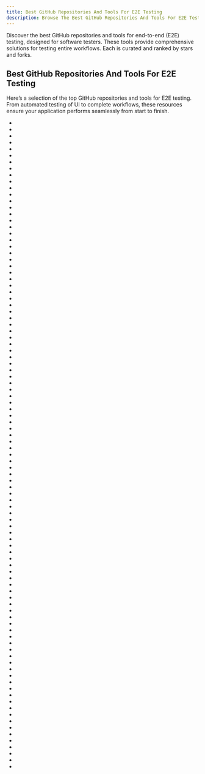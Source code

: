```yaml
---
title: Best GitHub Repositories And Tools For E2E Testing
description: Browse The Best GitHub Repositories And Tools For E2E Testing For Software Testers. Our Repos List Are Curated Then Ranked By Stars And Forks.
---
```


Discover the best GitHub repositories and tools for end-to-end (E2E) testing, designed for software testers. These tools provide comprehensive solutions for testing entire workflows. Each is curated and ranked by stars and forks.

## Best GitHub Repositories And Tools For E2E Testing

Here’s a selection of the top GitHub repositories and tools for E2E testing. From automated testing of UI to complete workflows, these resources ensure your application performs seamlessly from start to finish.

- <Badge owner="microsoft" repoName="playwright" stars="https://img.shields.io/github/stars/microsoft/playwright?style=flat&logoSize=auto" forks="https://img.shields.io/github/forks/microsoft/playwright?style=flat&logoSize=auto"/>
- <Badge owner="SimulatedGREG" repoName="electron-vue" stars="https://img.shields.io/github/stars/SimulatedGREG/electron-vue?style=flat&logoSize=auto" forks="https://img.shields.io/github/forks/SimulatedGREG/electron-vue?style=flat&logoSize=auto"/>
- <Badge owner="angular" repoName="protractor" stars="https://img.shields.io/github/stars/angular/protractor?style=flat&logoSize=auto" forks="https://img.shields.io/github/forks/angular/protractor?style=flat&logoSize=auto"/>
- <Badge owner="stefanprodan" repoName="podinfo" stars="https://img.shields.io/github/stars/stefanprodan/podinfo?style=flat&logoSize=auto" forks="https://img.shields.io/github/forks/stefanprodan/podinfo?style=flat&logoSize=auto"/>
- <Badge owner="seleniumbase" repoName="SeleniumBase" stars="https://img.shields.io/github/stars/seleniumbase/SeleniumBase?style=flat&logoSize=auto" forks="https://img.shields.io/github/forks/seleniumbase/SeleniumBase?style=flat&logoSize=auto"/>
- <Badge owner="hardkoded" repoName="puppeteer-sharp" stars="https://img.shields.io/github/stars/hardkoded/puppeteer-sharp?style=flat&logoSize=auto" forks="https://img.shields.io/github/forks/hardkoded/puppeteer-sharp?style=flat&logoSize=auto"/>
- <Badge owner="qawolf" repoName="qawolf" stars="https://img.shields.io/github/stars/qawolf/qawolf?style=flat&logoSize=auto" forks="https://img.shields.io/github/forks/qawolf/qawolf?style=flat&logoSize=auto"/>
- <Badge owner="symfony" repoName="panther" stars="https://img.shields.io/github/stars/symfony/panther?style=flat&logoSize=auto" forks="https://img.shields.io/github/forks/symfony/panther?style=flat&logoSize=auto"/>
- <Badge owner="jmcdo29" repoName="testing-nestjs" stars="https://img.shields.io/github/stars/jmcdo29/testing-nestjs?style=flat&logoSize=auto" forks="https://img.shields.io/github/forks/jmcdo29/testing-nestjs?style=flat&logoSize=auto"/>
- <Badge owner="fityanos" repoName="awesome-quality-assurance-roadmap" stars="https://img.shields.io/github/stars/fityanos/awesome-quality-assurance-roadmap?style=flat&logoSize=auto" forks="https://img.shields.io/github/forks/fityanos/awesome-quality-assurance-roadmap?style=flat&logoSize=auto"/>
- <Badge owner="NoriSte" repoName="ui-testing-best-practices" stars="https://img.shields.io/github/stars/NoriSte/ui-testing-best-practices?style=flat&logoSize=auto" forks="https://img.shields.io/github/forks/NoriSte/ui-testing-best-practices?style=flat&logoSize=auto"/>
- <Badge owner="pvarentsov" repoName="typescript-clean-architecture" stars="https://img.shields.io/github/stars/pvarentsov/typescript-clean-architecture?style=flat&logoSize=auto" forks="https://img.shields.io/github/forks/pvarentsov/typescript-clean-architecture?style=flat&logoSize=auto"/>
- <Badge owner="pixielabs" repoName="cavy" stars="https://img.shields.io/github/stars/pixielabs/cavy?style=flat&logoSize=auto" forks="https://img.shields.io/github/forks/pixielabs/cavy?style=flat&logoSize=auto"/>
- <Badge owner="bamlab" repoName="flashlight" stars="https://img.shields.io/github/stars/bamlab/flashlight?style=flat&logoSize=auto" forks="https://img.shields.io/github/forks/bamlab/flashlight?style=flat&logoSize=auto"/>
- <Badge owner="stack-auth" repoName="pgmock" stars="https://img.shields.io/github/stars/stack-auth/pgmock?style=flat&logoSize=auto" forks="https://img.shields.io/github/forks/stack-auth/pgmock?style=flat&logoSize=auto"/>
- <Badge owner="microsoft" repoName="HydraLab" stars="https://img.shields.io/github/stars/microsoft/HydraLab?style=flat&logoSize=auto" forks="https://img.shields.io/github/forks/microsoft/HydraLab?style=flat&logoSize=auto"/>
- <Badge owner="testsigmahq" repoName="testsigma" stars="https://img.shields.io/github/stars/testsigmahq/testsigma?style=flat&logoSize=auto" forks="https://img.shields.io/github/forks/testsigmahq/testsigma?style=flat&logoSize=auto"/>
- <Badge owner="qdouble" repoName="angular-webpack-starter" stars="https://img.shields.io/github/stars/qdouble/angular-webpack-starter?style=flat&logoSize=auto" forks="https://img.shields.io/github/forks/qdouble/angular-webpack-starter?style=flat&logoSize=auto"/>
- <Badge owner="steinfletcher" repoName="apitest" stars="https://img.shields.io/github/stars/steinfletcher/apitest?style=flat&logoSize=auto" forks="https://img.shields.io/github/forks/steinfletcher/apitest?style=flat&logoSize=auto"/>
- <Badge owner="michalzaq12" repoName="electron-nuxt" stars="https://img.shields.io/github/stars/michalzaq12/electron-nuxt?style=flat&logoSize=auto" forks="https://img.shields.io/github/forks/michalzaq12/electron-nuxt?style=flat&logoSize=auto"/>
- <Badge owner="trpc" repoName="examples-next-prisma-starter" stars="https://img.shields.io/github/stars/trpc/examples-next-prisma-starter?style=flat&logoSize=auto" forks="https://img.shields.io/github/forks/trpc/examples-next-prisma-starter?style=flat&logoSize=auto"/>
- <Badge owner="gemini-testing" repoName="testplane" stars="https://img.shields.io/github/stars/gemini-testing/testplane?style=flat&logoSize=auto" forks="https://img.shields.io/github/forks/gemini-testing/testplane?style=flat&logoSize=auto"/>
- <Badge owner="yashaka" repoName="selene" stars="https://img.shields.io/github/stars/yashaka/selene?style=flat&logoSize=auto" forks="https://img.shields.io/github/forks/yashaka/selene?style=flat&logoSize=auto"/>
- <Badge owner="google" repoName="mobly" stars="https://img.shields.io/github/stars/google/mobly?style=flat&logoSize=auto" forks="https://img.shields.io/github/forks/google/mobly?style=flat&logoSize=auto"/>
- <Badge owner="wellwelwel" repoName="poku" stars="https://img.shields.io/github/stars/wellwelwel/poku?style=flat&logoSize=auto" forks="https://img.shields.io/github/forks/wellwelwel/poku?style=flat&logoSize=auto"/>
- <Badge owner="Synthetixio" repoName="synpress" stars="https://img.shields.io/github/stars/Synthetixio/synpress?style=flat&logoSize=auto" forks="https://img.shields.io/github/forks/Synthetixio/synpress?style=flat&logoSize=auto"/>
- <Badge owner="MetaMask" repoName="test-dapp" stars="https://img.shields.io/github/stars/MetaMask/test-dapp?style=flat&logoSize=auto" forks="https://img.shields.io/github/forks/MetaMask/test-dapp?style=flat&logoSize=auto"/>
- <Badge owner="serenity-js" repoName="serenity-js" stars="https://img.shields.io/github/stars/serenity-js/serenity-js?style=flat&logoSize=auto" forks="https://img.shields.io/github/forks/serenity-js/serenity-js?style=flat&logoSize=auto"/>
- <Badge owner="pactumjs" repoName="pactum" stars="https://img.shields.io/github/stars/pactumjs/pactum?style=flat&logoSize=auto" forks="https://img.shields.io/github/forks/pactumjs/pactum?style=flat&logoSize=auto"/>
- <Badge owner="ChainSafe" repoName="dappeteer" stars="https://img.shields.io/github/stars/ChainSafe/dappeteer?style=flat&logoSize=auto" forks="https://img.shields.io/github/forks/ChainSafe/dappeteer?style=flat&logoSize=auto"/>
- <Badge owner="gmhafiz" repoName="go8" stars="https://img.shields.io/github/stars/gmhafiz/go8?style=flat&logoSize=auto" forks="https://img.shields.io/github/forks/gmhafiz/go8?style=flat&logoSize=auto"/>
- <Badge owner="CarmenPopoviciu" repoName="protractor-styleguide" stars="https://img.shields.io/github/stars/CarmenPopoviciu/protractor-styleguide?style=flat&logoSize=auto" forks="https://img.shields.io/github/forks/CarmenPopoviciu/protractor-styleguide?style=flat&logoSize=auto"/>
- <Badge owner="PauloGoncalvesBH" repoName="running-playwright-on-aws-lambda" stars="https://img.shields.io/github/stars/PauloGoncalvesBH/running-playwright-on-aws-lambda?style=flat&logoSize=auto" forks="https://img.shields.io/github/forks/PauloGoncalvesBH/running-playwright-on-aws-lambda?style=flat&logoSize=auto"/>
- <Badge owner="Nike-Inc" repoName="burnside" stars="https://img.shields.io/github/stars/Nike-Inc/burnside?style=flat&logoSize=auto" forks="https://img.shields.io/github/forks/Nike-Inc/burnside?style=flat&logoSize=auto"/>
- <Badge owner="mfrachet" repoName="cypress-audit" stars="https://img.shields.io/github/stars/mfrachet/cypress-audit?style=flat&logoSize=auto" forks="https://img.shields.io/github/forks/mfrachet/cypress-audit?style=flat&logoSize=auto"/>
- <Badge owner="wednesday-solutions" repoName="flutter_template" stars="https://img.shields.io/github/stars/wednesday-solutions/flutter_template?style=flat&logoSize=auto" forks="https://img.shields.io/github/forks/wednesday-solutions/flutter_template?style=flat&logoSize=auto"/>
- <Badge owner="ShaftHQ" repoName="SHAFT_ENGINE" stars="https://img.shields.io/github/stars/ShaftHQ/SHAFT_ENGINE?style=flat&logoSize=auto" forks="https://img.shields.io/github/forks/ShaftHQ/SHAFT_ENGINE?style=flat&logoSize=auto"/>
- <Badge owner="stepful" repoName="cyperful" stars="https://img.shields.io/github/stars/stepful/cyperful?style=flat&logoSize=auto" forks="https://img.shields.io/github/forks/stepful/cyperful?style=flat&logoSize=auto"/>
- <Badge owner="marcoturi" repoName="ionic-boilerplate" stars="https://img.shields.io/github/stars/marcoturi/ionic-boilerplate?style=flat&logoSize=auto" forks="https://img.shields.io/github/forks/marcoturi/ionic-boilerplate?style=flat&logoSize=auto"/>
- <Badge owner="angular-university" repoName="angular-testing-course" stars="https://img.shields.io/github/stars/angular-university/angular-testing-course?style=flat&logoSize=auto" forks="https://img.shields.io/github/forks/angular-university/angular-testing-course?style=flat&logoSize=auto"/>
- <Badge owner="cypress-io" repoName="cypress-vue-unit-test" stars="https://img.shields.io/github/stars/cypress-io/cypress-vue-unit-test?style=flat&logoSize=auto" forks="https://img.shields.io/github/forks/cypress-io/cypress-vue-unit-test?style=flat&logoSize=auto"/>
- <Badge owner="kyverno" repoName="chainsaw" stars="https://img.shields.io/github/stars/kyverno/chainsaw?style=flat&logoSize=auto" forks="https://img.shields.io/github/forks/kyverno/chainsaw?style=flat&logoSize=auto"/>
- <Badge owner="datatypevoid" repoName="vulgar" stars="https://img.shields.io/github/stars/datatypevoid/vulgar?style=flat&logoSize=auto" forks="https://img.shields.io/github/forks/datatypevoid/vulgar?style=flat&logoSize=auto"/>
- <Badge owner="testimio" repoName="root-cause" stars="https://img.shields.io/github/stars/testimio/root-cause?style=flat&logoSize=auto" forks="https://img.shields.io/github/forks/testimio/root-cause?style=flat&logoSize=auto"/>
- <Badge owner="traceloop" repoName="jest-opentelemetry" stars="https://img.shields.io/github/stars/traceloop/jest-opentelemetry?style=flat&logoSize=auto" forks="https://img.shields.io/github/forks/traceloop/jest-opentelemetry?style=flat&logoSize=auto"/>
- <Badge owner="MarcusFelling" repoName="demo.playwright" stars="https://img.shields.io/github/stars/MarcusFelling/demo.playwright?style=flat&logoSize=auto" forks="https://img.shields.io/github/forks/MarcusFelling/demo.playwright?style=flat&logoSize=auto"/>
- <Badge owner="decentraland" repoName="dappeteer" stars="https://img.shields.io/github/stars/decentraland/dappeteer?style=flat&logoSize=auto" forks="https://img.shields.io/github/forks/decentraland/dappeteer?style=flat&logoSize=auto"/>
- <Badge owner="angular" repoName="webdriver-manager" stars="https://img.shields.io/github/stars/angular/webdriver-manager?style=flat&logoSize=auto" forks="https://img.shields.io/github/forks/angular/webdriver-manager?style=flat&logoSize=auto"/>
- <Badge owner="efficientgo" repoName="e2e" stars="https://img.shields.io/github/stars/efficientgo/e2e?style=flat&logoSize=auto" forks="https://img.shields.io/github/forks/efficientgo/e2e?style=flat&logoSize=auto"/>
- <Badge owner="microsoft" repoName="lisa" stars="https://img.shields.io/github/stars/microsoft/lisa?style=flat&logoSize=auto" forks="https://img.shields.io/github/forks/microsoft/lisa?style=flat&logoSize=auto"/>
- <Badge owner="igniteram" repoName="protractor-cucumber-typescript" stars="https://img.shields.io/github/stars/igniteram/protractor-cucumber-typescript?style=flat&logoSize=auto" forks="https://img.shields.io/github/forks/igniteram/protractor-cucumber-typescript?style=flat&logoSize=auto"/>
- <Badge owner="qawolf" repoName="playwright-video" stars="https://img.shields.io/github/stars/qawolf/playwright-video?style=flat&logoSize=auto" forks="https://img.shields.io/github/forks/qawolf/playwright-video?style=flat&logoSize=auto"/>
- <Badge owner="strangelove-ventures" repoName="interchaintest" stars="https://img.shields.io/github/stars/strangelove-ventures/interchaintest?style=flat&logoSize=auto" forks="https://img.shields.io/github/forks/strangelove-ventures/interchaintest?style=flat&logoSize=auto"/>
- <Badge owner="quasarframework" repoName="quasar-testing" stars="https://img.shields.io/github/stars/quasarframework/quasar-testing?style=flat&logoSize=auto" forks="https://img.shields.io/github/forks/quasarframework/quasar-testing?style=flat&logoSize=auto"/>
- <Badge owner="LukaszLapaj" repoName="software-testing-resource-pack" stars="https://img.shields.io/github/stars/LukaszLapaj/software-testing-resource-pack?style=flat&logoSize=auto" forks="https://img.shields.io/github/forks/LukaszLapaj/software-testing-resource-pack?style=flat&logoSize=auto"/>
- <Badge owner="hdorgeval" repoName="playwright-fluent" stars="https://img.shields.io/github/stars/hdorgeval/playwright-fluent?style=flat&logoSize=auto" forks="https://img.shields.io/github/forks/hdorgeval/playwright-fluent?style=flat&logoSize=auto"/>
- <Badge owner="elgentos" repoName="magento2-cypress-testing-suite" stars="https://img.shields.io/github/stars/elgentos/magento2-cypress-testing-suite?style=flat&logoSize=auto" forks="https://img.shields.io/github/forks/elgentos/magento2-cypress-testing-suite?style=flat&logoSize=auto"/>
- <Badge owner="Trendyol" repoName="stove" stars="https://img.shields.io/github/stars/Trendyol/stove?style=flat&logoSize=auto" forks="https://img.shields.io/github/forks/Trendyol/stove?style=flat&logoSize=auto"/>
- <Badge owner="bahmutov" repoName="cypress-svelte-unit-test" stars="https://img.shields.io/github/stars/bahmutov/cypress-svelte-unit-test?style=flat&logoSize=auto" forks="https://img.shields.io/github/forks/bahmutov/cypress-svelte-unit-test?style=flat&logoSize=auto"/>
- <Badge owner="clicknium" repoName="clicknium-docs" stars="https://img.shields.io/github/stars/clicknium/clicknium-docs?style=flat&logoSize=auto" forks="https://img.shields.io/github/forks/clicknium/clicknium-docs?style=flat&logoSize=auto"/>
- <Badge owner="BboyAkers" repoName="simple-dapp-tutorial" stars="https://img.shields.io/github/stars/BboyAkers/simple-dapp-tutorial?style=flat&logoSize=auto" forks="https://img.shields.io/github/forks/BboyAkers/simple-dapp-tutorial?style=flat&logoSize=auto"/>
- <Badge owner="TheSoftwareHouse" repoName="Kakunin" stars="https://img.shields.io/github/stars/TheSoftwareHouse/Kakunin?style=flat&logoSize=auto" forks="https://img.shields.io/github/forks/TheSoftwareHouse/Kakunin?style=flat&logoSize=auto"/>
- <Badge owner="bats-core" repoName="bats-detik" stars="https://img.shields.io/github/stars/bats-core/bats-detik?style=flat&logoSize=auto" forks="https://img.shields.io/github/forks/bats-core/bats-detik?style=flat&logoSize=auto"/>
- <Badge owner="academind" repoName="js-testing-introduction" stars="https://img.shields.io/github/stars/academind/js-testing-introduction?style=flat&logoSize=auto" forks="https://img.shields.io/github/forks/academind/js-testing-introduction?style=flat&logoSize=auto"/>
- <Badge owner="erezrokah" repoName="aws-testing-library" stars="https://img.shields.io/github/stars/erezrokah/aws-testing-library?style=flat&logoSize=auto" forks="https://img.shields.io/github/forks/erezrokah/aws-testing-library?style=flat&logoSize=auto"/>
- <Badge owner="JosephLenton" repoName="axum-test" stars="https://img.shields.io/github/stars/JosephLenton/axum-test?style=flat&logoSize=auto" forks="https://img.shields.io/github/forks/JosephLenton/axum-test?style=flat&logoSize=auto"/>
- <Badge owner="cypress-io" repoName="cypress-example-api-testing" stars="https://img.shields.io/github/stars/cypress-io/cypress-example-api-testing?style=flat&logoSize=auto" forks="https://img.shields.io/github/forks/cypress-io/cypress-example-api-testing?style=flat&logoSize=auto"/>
- <Badge owner="cordejs" repoName="corde" stars="https://img.shields.io/github/stars/cordejs/corde?style=flat&logoSize=auto" forks="https://img.shields.io/github/forks/cordejs/corde?style=flat&logoSize=auto"/>
- <Badge owner="bbaia" repoName="protractor-net" stars="https://img.shields.io/github/stars/bbaia/protractor-net?style=flat&logoSize=auto" forks="https://img.shields.io/github/forks/bbaia/protractor-net?style=flat&logoSize=auto"/>
- <Badge owner="roboportal" repoName="dakka" stars="https://img.shields.io/github/stars/roboportal/dakka?style=flat&logoSize=auto" forks="https://img.shields.io/github/forks/roboportal/dakka?style=flat&logoSize=auto"/>
- <Badge owner="theredfish" repoName="grillon" stars="https://img.shields.io/github/stars/theredfish/grillon?style=flat&logoSize=auto" forks="https://img.shields.io/github/forks/theredfish/grillon?style=flat&logoSize=auto"/>
- <Badge owner="vasu31dev" repoName="playwright-ts-template" stars="https://img.shields.io/github/stars/vasu31dev/playwright-ts-template?style=flat&logoSize=auto" forks="https://img.shields.io/github/forks/vasu31dev/playwright-ts-template?style=flat&logoSize=auto"/>
- <Badge owner="phatnhse" repoName="android-container" stars="https://img.shields.io/github/stars/phatnhse/android-container?style=flat&logoSize=auto" forks="https://img.shields.io/github/forks/phatnhse/android-container?style=flat&logoSize=auto"/>
- <Badge owner="previousdeveloper" repoName="Selenium-best-practices" stars="https://img.shields.io/github/stars/previousdeveloper/Selenium-best-practices?style=flat&logoSize=auto" forks="https://img.shields.io/github/forks/previousdeveloper/Selenium-best-practices?style=flat&logoSize=auto"/>
- <Badge owner="JoanEsquivel" repoName="cypress-cucumber-boilerplate" stars="https://img.shields.io/github/stars/JoanEsquivel/cypress-cucumber-boilerplate?style=flat&logoSize=auto" forks="https://img.shields.io/github/forks/JoanEsquivel/cypress-cucumber-boilerplate?style=flat&logoSize=auto"/>
- <Badge owner="Orange-OpenSource" repoName="uuv" stars="https://img.shields.io/github/stars/Orange-OpenSource/uuv?style=flat&logoSize=auto" forks="https://img.shields.io/github/forks/Orange-OpenSource/uuv?style=flat&logoSize=auto"/>
- <Badge owner="invertase" repoName="jet" stars="https://img.shields.io/github/stars/invertase/jet?style=flat&logoSize=auto" forks="https://img.shields.io/github/forks/invertase/jet?style=flat&logoSize=auto"/>
- <Badge owner="datatypevoid" repoName="ng2-mean-webpack" stars="https://img.shields.io/github/stars/datatypevoid/ng2-mean-webpack?style=flat&logoSize=auto" forks="https://img.shields.io/github/forks/datatypevoid/ng2-mean-webpack?style=flat&logoSize=auto"/>
- <Badge owner="comtihon" repoName="catcher" stars="https://img.shields.io/github/stars/comtihon/catcher?style=flat&logoSize=auto" forks="https://img.shields.io/github/forks/comtihon/catcher?style=flat&logoSize=auto"/>
- <Badge owner="wlsf82" repoName="gitlab-cypress" stars="https://img.shields.io/github/stars/wlsf82/gitlab-cypress?style=flat&logoSize=auto" forks="https://img.shields.io/github/forks/wlsf82/gitlab-cypress?style=flat&logoSize=auto"/>
- <Badge owner="axemclion" repoName="protractor-perf" stars="https://img.shields.io/github/stars/axemclion/protractor-perf?style=flat&logoSize=auto" forks="https://img.shields.io/github/forks/axemclion/protractor-perf?style=flat&logoSize=auto"/>
- <Badge owner="iqbal125" repoName="react-hooks-testing-complete" stars="https://img.shields.io/github/stars/iqbal125/react-hooks-testing-complete?style=flat&logoSize=auto" forks="https://img.shields.io/github/forks/iqbal125/react-hooks-testing-complete?style=flat&logoSize=auto"/>
- <Badge owner="yaron1m" repoName="expo-detox-typescript-example" stars="https://img.shields.io/github/stars/yaron1m/expo-detox-typescript-example?style=flat&logoSize=auto" forks="https://img.shields.io/github/forks/yaron1m/expo-detox-typescript-example?style=flat&logoSize=auto"/>
- <Badge owner="TenKeyLabs" repoName="dappwright" stars="https://img.shields.io/github/stars/TenKeyLabs/dappwright?style=flat&logoSize=auto" forks="https://img.shields.io/github/forks/TenKeyLabs/dappwright?style=flat&logoSize=auto"/>
- <Badge owner="oslabs-beta" repoName="poseidon" stars="https://img.shields.io/github/stars/oslabs-beta/poseidon?style=flat&logoSize=auto" forks="https://img.shields.io/github/forks/oslabs-beta/poseidon?style=flat&logoSize=auto"/>
- <Badge owner="ErickWendel" repoName="testing-serverless-apps" stars="https://img.shields.io/github/stars/ErickWendel/testing-serverless-apps?style=flat&logoSize=auto" forks="https://img.shields.io/github/forks/ErickWendel/testing-serverless-apps?style=flat&logoSize=auto"/>
- <Badge owner="orrsella" repoName="scala-e2e-testing" stars="https://img.shields.io/github/stars/orrsella/scala-e2e-testing?style=flat&logoSize=auto" forks="https://img.shields.io/github/forks/orrsella/scala-e2e-testing?style=flat&logoSize=auto"/>
- <Badge owner="samvloeberghs" repoName="protractor-gherkin-cucumberjs-angular" stars="https://img.shields.io/github/stars/samvloeberghs/protractor-gherkin-cucumberjs-angular?style=flat&logoSize=auto" forks="https://img.shields.io/github/forks/samvloeberghs/protractor-gherkin-cucumberjs-angular?style=flat&logoSize=auto"/>
- <Badge owner="node-modules" repoName="clet" stars="https://img.shields.io/github/stars/node-modules/clet?style=flat&logoSize=auto" forks="https://img.shields.io/github/forks/node-modules/clet?style=flat&logoSize=auto"/>
- <Badge owner="Yuyz0112" repoName="relia" stars="https://img.shields.io/github/stars/Yuyz0112/relia?style=flat&logoSize=auto" forks="https://img.shields.io/github/forks/Yuyz0112/relia?style=flat&logoSize=auto"/>
- <Badge owner="askui" repoName="askui" stars="https://img.shields.io/github/stars/askui/askui?style=flat&logoSize=auto" forks="https://img.shields.io/github/forks/askui/askui?style=flat&logoSize=auto"/>
- <Badge owner="hdorgeval" repoName="testcafe-starter" stars="https://img.shields.io/github/stars/hdorgeval/testcafe-starter?style=flat&logoSize=auto" forks="https://img.shields.io/github/forks/hdorgeval/testcafe-starter?style=flat&logoSize=auto"/>
- <Badge owner="reime005" repoName="react-native-spaceviewer" stars="https://img.shields.io/github/stars/reime005/react-native-spaceviewer?style=flat&logoSize=auto" forks="https://img.shields.io/github/forks/reime005/react-native-spaceviewer?style=flat&logoSize=auto"/>
- <Badge owner="cypress-io" repoName="cypress-test-tiny" stars="https://img.shields.io/github/stars/cypress-io/cypress-test-tiny?style=flat&logoSize=auto" forks="https://img.shields.io/github/forks/cypress-io/cypress-test-tiny?style=flat&logoSize=auto"/>
- <Badge owner="stuartsan" repoName="cypress-lambda" stars="https://img.shields.io/github/stars/stuartsan/cypress-lambda?style=flat&logoSize=auto" forks="https://img.shields.io/github/forks/stuartsan/cypress-lambda?style=flat&logoSize=auto"/>
- <Badge owner="NativeScript" repoName="nativescript-dev-appium" stars="https://img.shields.io/github/stars/NativeScript/nativescript-dev-appium?style=flat&logoSize=auto" forks="https://img.shields.io/github/forks/NativeScript/nativescript-dev-appium?style=flat&logoSize=auto"/>
- <Badge owner="alltheblue" repoName="docs" stars="https://img.shields.io/github/stars/alltheblue/docs?style=flat&logoSize=auto" forks="https://img.shields.io/github/forks/alltheblue/docs?style=flat&logoSize=auto"/>
- <Badge owner="mercari" repoName="testdeck" stars="https://img.shields.io/github/stars/mercari/testdeck?style=flat&logoSize=auto" forks="https://img.shields.io/github/forks/mercari/testdeck?style=flat&logoSize=auto"/>
- <Badge owner="scenarioo" repoName="scenarioo" stars="https://img.shields.io/github/stars/scenarioo/scenarioo?style=flat&logoSize=auto" forks="https://img.shields.io/github/forks/scenarioo/scenarioo?style=flat&logoSize=auto"/>
- <Badge owner="nuxt-contrib" repoName="tib" stars="https://img.shields.io/github/stars/nuxt-contrib/tib?style=flat&logoSize=auto" forks="https://img.shields.io/github/forks/nuxt-contrib/tib?style=flat&logoSize=auto"/>